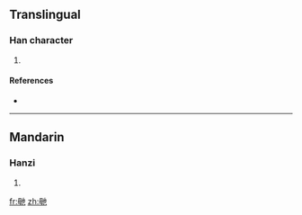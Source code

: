 ==Translingual==

===Han character===
{{Han char|rn=80|rad=毋|as=04|sn=8|four=|canj=田卜心木 (WYPD)}}

# {{defn|Han|sort=毋04}}

====References====
* {{Han ref|kx=0589.050|dkj=16729|dj=0981.070|hdz=42382.030|uh=6BD1|ud=27601}}

----

==Mandarin==

===Hanzi===
{{cmn-hanzi|pin=[[zuǒ]] ([[zuo3]])|wg=tso<sup>3</sup>}}

# {{defn|Mandarin}}

[[fr:毑]]
[[zh:毑]]